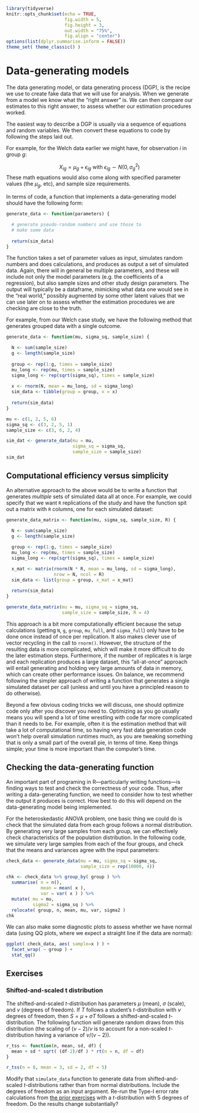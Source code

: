 ```r
library(tidyverse)
knitr::opts_chunk$set(echo = TRUE, 
                      fig.width = 5,
                      fig.height = 3,
                      out.width = "75%", 
                      fig.align = "center")
options(list(dplyr.summarise.inform = FALSE))
theme_set( theme_classic() )

```


# Data-generating models

The data generating model, or data generating process (DGP), is the recipe we use to create fake data that we will use for analysis.
When we generate from a model we know what the "right answer" is.
We can then compare our estimates to this right answer, to assess whether our estimation procedures worked.

The easiest way to describe a DGP is usually via a sequence of equations and random variables.  We then convert these equations to code by following the steps laid out.

For example, for the Welch data earlier we might have, for observation $i$ in group $g$:

$$ X_{ig} = \mu_g + \epsilon_{ig} \mbox{ with } \epsilon_{ig} \sim N( 0, \sigma^2_g ) $$
These math equations would also come along with specified parameter values (the $\mu_g$, etc), and sample size requirements.

In terms of code, a function that implements a data-generating model should have the following form:
```r
generate_data <- function(parameters) {

  # generate pseudo-random numbers and use those to
  # make some data
  
  return(sim_data)
}
```

The function takes a set of parameter values as input, simulates random numbers and does calculations, and produces as output a set of simulated data.
Again, there will in general be multiple parameters, and these will include not only the model parameters (e.g. the coefficients of a regression), but also sample sizes and other study design parameters.
The output will typically be a dataframe, mimicking what data one would see in the "real world," possibly augmented by some other latent values that we can use later on to assess whether the estimation procedures we are checking are close to the truth.

For example, from our Welch case study, we have the following method that generates grouped data with a single outcome.

```r
generate_data <- function(mu, sigma_sq, sample_size) {

  N <- sum(sample_size) 
  g <- length(sample_size) 
  
  group <- rep(1:g, times = sample_size) 
  mu_long <- rep(mu, times = sample_size)
  sigma_long <- rep(sqrt(sigma_sq), times = sample_size) 
  
  x <- rnorm(N, mean = mu_long, sd = sigma_long)
  sim_data <- tibble(group = group, x = x)
    
  return(sim_data)
}

mu <- c(1, 2, 5, 6)
sigma_sq <- c(3, 2, 5, 1)
sample_size <- c(3, 6, 2, 4)

sim_dat <- generate_data(mu = mu, 
                         sigma_sq = sigma_sq, 
                         sample_size = sample_size)
sim_dat
```

## Computational efficiency versus simplicity

An alternative approach to the above would be to write a function that generates _multiple_ sets of simulated data all at once. For example, we could specify that we want `R` replications of the study and have the function spit out a matrix with `R` columns, one for each simulated dataset:

```r
generate_data_matrix <- function(mu, sigma_sq, sample_size, R) {

  N <- sum(sample_size) 
  g <- length(sample_size) 
  
  group <- rep(1:g, times = sample_size) 
  mu_long <- rep(mu, times = sample_size)
  sigma_long <- rep(sqrt(sigma_sq), times = sample_size) 

  x_mat <- matrix(rnorm(N * R, mean = mu_long, sd = sigma_long),
                  nrow = N, ncol = R)
  sim_data <- list(group = group, x_mat = x_mat)
    
  return(sim_data)
}

generate_data_matrix(mu = mu, sigma_sq = sigma_sq,
                     sample_size = sample_size, R = 4)
```

This approach is a bit more computationally efficient because the setup calculations (getting `N`, `g`, `group`, `mu_full`, and `sigma_full`) only have to be done once instead of once per replication. It also makes clever use of vector recycling in the call to `rnorm()`. However, the structure of the resulting data is more complicated, which will make it more difficult to do the later estimation steps.
Furthermore, if the number of replicates `R` is large and each replication produces a large dataset, this "all-at-once" approach will entail generating and holding very large amounts of data in memory, which can create other performance issues.
On balance, we recommend following the simpler approach of writing a function that generates a single simulated dataset per call (unless and until you have a principled reason to do otherwise). 

Beyond a few obvious coding tricks we will discuss, one should optimize code only after you discover you need to.
Optimizing as you go usually means you will spend a lot of time wrestling with code far more complicated than it needs to be.
For example, often it is the estimation method that will take a lot of computational time, so having very fast data generation code won't help overall simulation runtimes much, as you are tweaking something that is only a small part of the overall pie, in terms of time.
Keep things simple; your time is more important than the computer's time.


## Checking the data-generating function

An important part of programing in R---particularly writing functions---is finding ways to test and check the correctness of your code. Thus, after writing a data-generating function, we need to consider how to test whether the output it produces is correct. How best to do this will depend on the data-generating model being implemented. 

For the heteroskedastic ANOVA problem, one basic thing we could do is check that the simulated data from each group follows a normal distribution. By generating very large samples from each group, we can effectively check characteristics of the population distribution.
In the following code, we simulate very large samples from each of the four groups, and check that the means and variances agree with the input parameters:

```r
check_data <- generate_data(mu = mu, sigma_sq = sigma_sq,
                            sample_size = rep(10000, 4))

chk <- check_data %>% group_by( group ) %>%
  summarise( n = n(),
             mean = mean( x ),
             var = var( x ) ) %>%
  mutate( mu = mu,
          sigma2 = sigma_sq ) %>%
  relocate( group, n, mean, mu, var, sigma2 )
chk
```

We can also make some diagnostic plots to assess whether we have normal data (using QQ plots, where we expect a straight line if the data are normal):
```r
ggplot( check_data, aes( sample=x ) ) +
  facet_wrap( ~ group ) +
  stat_qq()
```





## Exercises

### Shifted-and-scaled t distribution

The shifted-and-scaled $t$-distribution has parameters $\mu$ (mean), $\sigma$ (scale), and $\nu$ (degrees of freedom).
If $T$ follows a student's $t$-distribution with $\nu$ degrees of freedom, then $S = \mu + \sigma T$ follows a shifted-and-scaled $t$-distribution.
The following function will generate random draws from this distribution (the scaling of $(\nu-2)/\nu$ is to account for a non-scaled $t$-distribution having a variance of $\nu/(\nu-2)$).

```r
r_tss <- function(n, mean, sd, df) {
  mean + sd * sqrt( (df-2)/df ) * rt(n = n, df = df)
}

r_tss(n = 8, mean = 3, sd = 2, df = 5)
```

Modify that `simulate_data` function to generate data from shifted-and-scaled $t$-distributions rather than from normal distributions. Include the degrees of freedom as an input argument.
Re-run the Type-I error rate calculations from [the prior exercises](#exAnovaExercises) with a $t$-distribution with 5 degrees of freedom.
Do the results change substantially?
